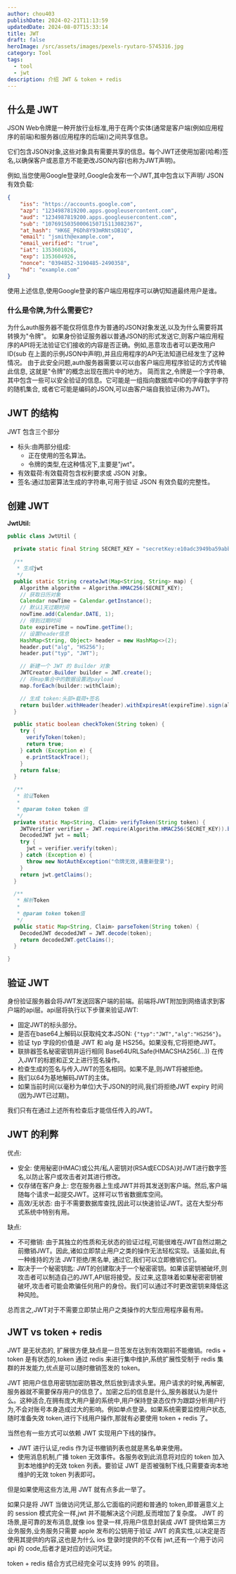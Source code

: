 ```yaml
---
author: chou403
publishDate: 2024-02-21T11:13:59
updatedDate: 2024-08-07T15:33:14
title: JWT
draft: false
heroImage: /src/assets/images/pexels-ryutaro-5745316.jpg
category: Tool
tags:
  - tool
  - jwt
description: 介绍 JWT & token + redis
---
```


## 什么是 JWT

JSON Web令牌是一种开放行业标准,用于在两个实体(通常是客户端(例如应用程序的前端)和服务器(应用程序的后端))之间共享信息。

它们包含JSON对象,这些对象具有需要共享的信息。每个JWT还使用加密(哈希)签名,以确保客户或恶意方不能更改JSON内容(也称为JWT声明)。

例如,当您使用Google登录时,Google会发布一个JWT,其中包含以下声明/ JSON有效负载:

```json
{
	"iss": "https://accounts.google.com",
	"azp": "1234987819200.apps.googleusercontent.com",
	"aud": "1234987819200.apps.googleusercontent.com",
	"sub": "10769150350006150715113082367",
	"at_hash": "HK6E_P6Dh8Y93mRNtsDB1Q",
	"email": "jsmith@example.com",
	"email_verified": "true",
	"iat": 1353601026,
	"exp": 1353604926,
	"nonce": "0394852-3190485-2490358",
	"hd": "example.com"
}
```

使用上述信息,使用Google登录的客户端应用程序可以确切知道最终用户是谁。

### 什么是令牌,为什么需要它?

为什么auth服务器不能仅将信息作为普通的JSON对象发送,以及为什么需要将其转换为"令牌"。
如果身份验证服务器以普通JSON的形式发送它,则客户端应用程序的API将无法验证它们接收的内容是否正确。例如,恶意攻击者可以更改用户ID(sub 在上面的示例JSON中声明),并且应用程序的API无法知道已经发生了这种情况。
由于此安全问题,auth服务器需要以可以由客户端应用程序验证的方式传输此信息, 这就是"令牌"的概念出现在图片中的地方。
简而言之,令牌是一个字符串,其中包含一些可以安全验证的信息。它可能是一组指向数据库中ID的字母数字字符的随机集合, 或者它可能是编码的JSON,可以由客户端自我验证(称为JWT)。

## JWT 的结构

JWT 包含三个部分

- 标头:由两部分组成:
  - 正在使用的签名算法。
  - 令牌的类型,在这种情况下,主要是"jwt"。
- 有效载荷:有效载荷包含权利要求或 JSON 对象。
- 签名:通过加密算法生成的字符串,可用于验证 JSON 有效负载的完整性。

## 创建 JWT

**JwtUtil:**

```java
public class JwtUtil {

  private static final String SECRET_KEY = "secretKey:e10adc3949ba59abbe56e057f20f883e";

  /**
   * 生成jwt
   */
  public static String createJwt(Map<String, String> map) {
    Algorithm algorithm = Algorithm.HMAC256(SECRET_KEY);
    // 获取日历对象
    Calendar nowTime = Calendar.getInstance();
    // 默认1天过期时间
    nowTime.add(Calendar.DATE, 1);
    // 得到过期时间
    Date expireTime = nowTime.getTime();
    // 设置header信息
    HashMap<String, Object> header = new HashMap<>(2);
    header.put("alg", "HS256");
    header.put("typ", "JWT");

    // 新建一个 JWT 的 Builder 对象
    JWTCreator.Builder builder = JWT.create();
    // 将map集合中的数据设置进payload
    map.forEach(builder::withClaim);

    // 生成 token:头部+载荷+签名
    return builder.withHeader(header).withExpiresAt(expireTime).sign(algorithm);
  }

  public static boolean checkToken(String token) {
    try {
      verifyToken(token);
      return true;
    } catch (Exception e) {
      e.printStackTrace();
    }
    return false;
  }

  /**
   * 验证Token
   *
   * @param token token 值
   */
  private static Map<String, Claim> verifyToken(String token) {
    JWTVerifier verifier = JWT.require(Algorithm.HMAC256(SECRET_KEY)).build();
    DecodedJWT jwt = null;
    try {
      jwt = verifier.verify(token);
    } catch (Exception e) {
      throw new NotAuthException("令牌无效,请重新登录");
    }
    return jwt.getClaims();
  }

  /**
   * 解析Token
   *
   * @param token token值
   */
  public static Map<String, Claim> parseToken(String token) {
    DecodedJWT decodedJWT = JWT.decode(token);
    return decodedJWT.getClaims();
  }

}
```

## 验证 JWT

身份验证服务器会将JWT发送回客户端的前端。前端将JWT附加到网络请求到客户端的api层。api层将执行以下步骤来验证JWT:

- 固定JWT的标头部分。
- 是否在base64上解码以获取纯文本JSON: `{"typ":"JWT","alg":"HS256"}`。
- 验证 typ 字段的价值是 JWT 和 alg 是 HS256。如果没有,它将拒绝JWT。
- 联排器签名秘密密钥并运行相同 Base64URLSafe(HMACSHA256(...)) 在传入JWT的标题和正文上进行签名操作。
- 检查生成的签名与传入JWT的签名相同。如果不是,则JWT将被拒绝。
- 我们以64为基地解码JWT的主体。
- 如果当前时间(以毫秒为单位)大于JSON的时间,我们将拒绝JWT expiry 时间(因为JWT已过期)。

我们只有在通过上述所有检查后才能信任传入的JWT。

## JWT 的利弊

优点:

- 安全: 使用秘密(HMAC)或公共/私人密钥对(RSA或ECDSA)对JWT进行数字签名,以防止客户或攻击者对其进行修改。
- 仅存储在客户身上: 您在服务器上生成JWT并将其发送到客户端。然后,客户端随每个请求一起提交JWT。这样可以节省数据库空间。
- 高效/无状态: 由于不需要数据库查找,因此可以快速验证JWT。这在大型分布式系统中特别有用。

缺点:

- 不可撤销: 由于其独立的性质和无状态的验证过程,可能很难在JWT自然过期之前撤销JWT。因此,诸如立即禁止用户之类的操作无法轻松实现。话虽如此,有一种维持的方法 JWT拒绝/黑名单, 通过它,我们可以立即撤销它们。
- 取决于一个秘密钥匙: JWT的创建取决于一个秘密密钥。如果该密钥被破坏,则攻击者可以制造自己的JWT,API层将接受。反过来,这意味着如果秘密密钥被破坏,攻击者可能会欺骗任何用户的身份。我们可以通过不时更改密钥来降低这种风险。

总而言之,JWT对于不需要立即禁止用户之类操作的大型应用程序最有用。

## JWT vs token + redis

JWT 是无状态的, 扩展很方便,缺点是一旦签发在达到有效期前不能撤销。redis + token 是有状态的,token 通过 redis 来进行集中维护,系统扩展性受制于 redis 集群的并发能力,优点是可以随时撤销签发的 token。

JWT 把用户信息用密钥加密防篡改,然后放到请求头里。用户请求的时候,再解密,服务器就不需要保存用户的信息了。加密之后的信息是什么,服务器就认为是什么。这种适合,在拥有庞大用户量的系统中,用户保持登录态仅作为跟踪分析用户行为,不会对账号本身造成过大的影响。例如单点登录。如果系统需要监控用户状态,随时准备失效 token,进行下线用户操作,那就有必要使用 token + redis 了。

当然也有一些方式可以依赖 JWT 实现用户下线的操作。

- JWT 进行认证,redis 作为证书撤销列表也就是黑名单来使用。
- 使用消息机制,广播 token 无效事件。各服务收到此消息将对应的 token 加入到本地维护的无效 token 列表。要验证 JWT 是否被强制下线,只需要查询本地维护的无效 token 列表即可。

但是如果使用这些方法,用 JWT 就有点多此一举了。

如果只是将 JWT 当做访问凭证,那么它面临的问题和普通的 token,即普遍意义上的 session 模式完全一样,jwt 并不能解决这个问题,反而增加了复杂度。
JWT 的场景,是可靠的发布消息,就像 ios 登录一样,将用户信息封装成 JWT 提供给第三方业务服务,业务服务只需要 apple 发布的公钥用于验证 JWT 的真实性,以决定是否使用其提供的内容,这也是为什么 ios 登录时提供的不仅有 jwt,还有一个用于访问 api 的 code,后者才是对应的访问凭证。

token + redis 结合方式已经完全可以支持 99% 的项目。
